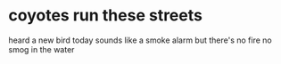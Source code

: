 # coyotes run these streets

heard a new bird today
sounds like a smoke alarm
but there's no fire
no smog in the water

